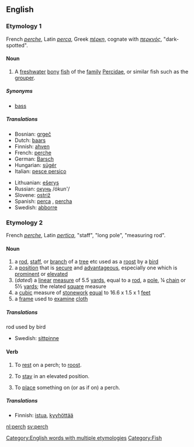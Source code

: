 ==English==

[[Category:English words with multiple etymologies]]

===Etymology 1===
French ''[[perche]]'', Latin ''[[perca]]'', Greek ''[[πέρκη]]'', cognate with ''[[περκνός]]'', "dark-spotted".

====Noun====
{{en-noun|'''perch '''or''' [[perches]]'''}}

#[[Category:Fish]] A [[freshwater]] [[bony]] [[fish]] of the [[family]] [[Percidae]], or similar fish such as the [[grouper]].

=====Synonyms=====
*[[bass]]

=====Translations=====
{{top}}
*Bosnian: [[grgeč]] {{m}}
*Dutch: [[baars]] {{m}}
*Finnish: [[ahven]]
*French: [[perche]] {{f}}
*German: [[Barsch]] {{m}}
*Hungarian: [[sügér]]
*Italian: [[pesce persico]]
{{mid}}
*Lithuanian: [[ešerys]] {{m}}
*Russian: [[окунь]] /ókun'/ {{m}}
*Slovene: [[ostriž]] {{m}}
*Spanish: [[perca]] {{f}}, [[percha]] {{f}}
*Swedish: [[abborre]] {{c}}
{{bottom}}

===Etymology 2===
French ''[[perche]]'', Latin ''[[pertica]]'', "staff", "long pole", "measuring rod".

====Noun====
{{en-noun|es}}

#a [[rod]], [[staff]], or [[branch]] of a [[tree]] etc used as a [[roost]] by a [[bird]]
#a [[position]] that is [[secure]] and [[advantageous]], especially one which is [[prominent]] or [[elevated]]
#(''dated'') a [[linear]] [[measure]] of 5.5 [[yards]], equal to a [[rod]], a [[pole]], ¼ [[chain]] or 5½ [[yard]]s; the related [[square]] measure
#a [[cubic]] measure of [[stonework]] [[equal]] to 16.6 x 1.5 x 1 [[feet]]
#a [[frame]] used to [[examine]] [[cloth]]

=====Translations=====
;rod used by bird
{{top}}
{{mid}}
*Swedish: [[sittpinne]] {{c}}
{{bottom}}

====Verb====
{{en-verb|perch|es}}

#{{intransitive}} To [[rest]] on a perch; to [[roost]].
#{{intransitive}} To [[stay]] in an elevated position.
#{{transitive}} To [[place]] something on (or as if on) a perch.

=====Translations=====
*Finnish: [[istua]], [[kyyhöttää]]

[[nl:perch]]
[[sv:perch]]